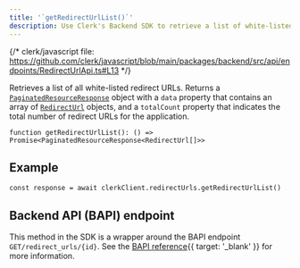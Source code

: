 ```yaml
---
title: '`getRedirectUrlList()`'
description: Use Clerk's Backend SDK to retrieve a list of white-listed redirect URLs.
---
```


{/* clerk/javascript file: https://github.com/clerk/javascript/blob/main/packages/backend/src/api/endpoints/RedirectUrlApi.ts#L13 */}

Retrieves a list of all white-listed redirect URLs. Returns a [`PaginatedResourceResponse`](/docs/references/backend/types/paginated-resource-response) object with a `data` property that contains an array of [`RedirectUrl`](/docs/references/backend/types/backend-redirect-url) objects, and a `totalCount` property that indicates the total number of redirect URLs for the application.

```tsx
function getRedirectUrlList(): () => Promise<PaginatedResourceResponse<RedirectUrl[]>>
```

## Example

<Include src="_partials/backend/usage" />

```tsx
const response = await clerkClient.redirectUrls.getRedirectUrlList()
```

## Backend API (BAPI) endpoint

This method in the SDK is a wrapper around the BAPI endpoint `GET/redirect_urls/{id}`. See the [BAPI reference](/docs/reference/backend-api/tag/Redirect-URLs#operation/ListRedirectURLs){{ target: '_blank' }} for more information.
